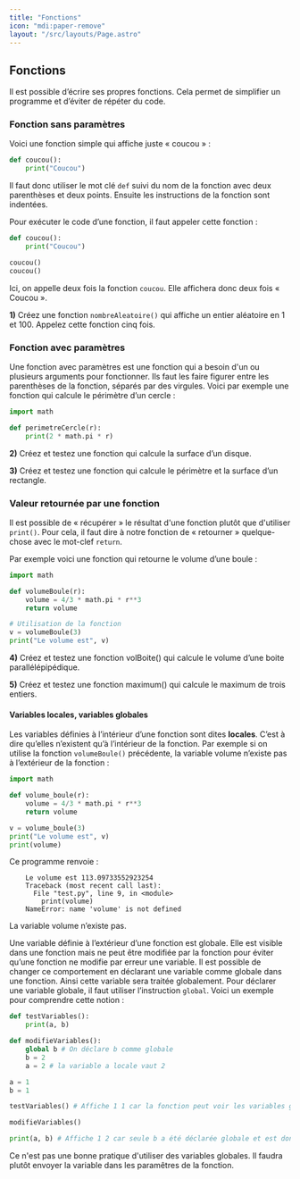 ```yaml
---
title: "Fonctions"
icon: "mdi:paper-remove"
layout: "/src/layouts/Page.astro"
---
```


## Fonctions

Il est possible d’écrire ses propres fonctions. Cela permet de simplifier un
programme et d’éviter de répéter du code.

### Fonction sans paramètres

Voici une fonction simple qui affiche juste « coucou » :

```py
def coucou():
    print("Coucou")
```

Il faut donc utiliser le mot clé `def` suivi du nom de la fonction avec deux
parenthèses et deux points. Ensuite les instructions de la fonction sont
indentées.

Pour exécuter le code d’une fonction, il faut appeler cette fonction :

```py
def coucou():
    print("Coucou")

coucou()
coucou()
```

Ici, on appelle deux fois la fonction `coucou`. Elle affichera donc deux fois
« Coucou ».

**1)** Créez une fonction `nombreAleatoire()` qui affiche un entier aléatoire
en 1 et 100. Appelez cette fonction cinq fois.

### Fonction avec paramètres

Une fonction avec paramètres est une fonction qui a besoin d'un ou plusieurs
arguments pour fonctionner. Ils faut les faire figurer entre les parenthèses
de la fonction, séparés par des virgules. Voici par exemple une fonction qui
calcule le périmètre d’un cercle :

```py
import math

def perimetreCercle(r):
    print(2 * math.pi * r)
```

**2)** Créez et testez une fonction qui calcule la surface d’un disque.

**3)** Créez et testez une fonction qui calcule le périmètre et la surface
d’un rectangle.

### Valeur retournée par une fonction

Il est possible de « récupérer » le résultat d'une fonction plutôt que
d'utiliser `print()`. Pour cela, il faut dire à notre fonction de « retourner
» quelque-chose avec le mot-clef `return`.

Par exemple voici une fonction qui retourne le volume d’une boule :

```py
import math

def volumeBoule(r):
    volume = 4/3 * math.pi * r**3
    return volume

# Utilisation de la fonction
v = volumeBoule(3)
print("Le volume est", v)
```

**4)** Créez et testez une fonction volBoite() qui calcule le volume d’une
boite parallélépipédique.

**5)** Créez et testez une fonction maximum() qui calcule le maximum de trois
entiers.

#### Variables locales, variables globales

Les variables définies à l’intérieur d’une fonction sont dites **locales**.
C’est à dire qu’elles n’existent qu’à l’intérieur de la fonction. Par exemple
si on utilise la fonction `volumeBoule()` précédente, la variable volume
n’existe pas à l’extérieur de la fonction :

```py
import math

def volume_boule(r):
    volume = 4/3 * math.pi * r**3
    return volume

v = volume_boule(3)
print("Le volume est", v)
print(volume)
```

Ce programme renvoie :
```
    Le volume est 113.09733552923254
    Traceback (most recent call last):
      File "test.py", line 9, in <module>
        print(volume)
    NameError: name 'volume' is not defined
```

La variable volume n’existe pas.

Une variable définie à l’extérieur d’une fonction est globale. Elle est
visible dans une fonction mais ne peut être modifiée par la fonction pour
éviter qu’une fonction ne modifie par erreur une variable. Il est possible de
changer ce comportement en déclarant une variable comme globale dans une
fonction. Ainsi cette variable sera traitée globalement. Pour déclarer une
variable globale, il faut utiliser l’instruction `global`. Voici un exemple
pour comprendre cette notion :

```py
def testVariables():
    print(a, b)

def modifieVariables():
    global b # On déclare b comme globale
    b = 2
    a = 2 # la variable a locale vaut 2

a = 1
b = 1

testVariables() # Affiche 1 1 car la fonction peut voir les variables globales

modifieVariables()

print(a, b) # Affiche 1 2 car seule b a été déclarée globale et est donc modifiable dans la fonction
```

Ce n'est pas une bonne pratique d'utiliser des variables globales. Il faudra
plutôt envoyer la variable dans les paramêtres de la fonction.

